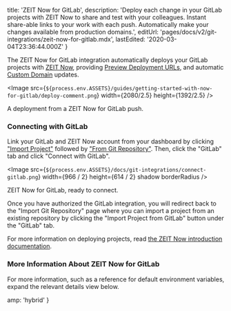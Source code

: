 
  title: 'ZEIT Now for GitLab',
  description:
    'Deploy each change in your GitLab projects with ZEIT Now to share and test with your colleagues. Instant share-able links to your work with each push. Automatically make your changes available from production domains.',
  editUrl: 'pages/docs/v2/git-integrations/zeit-now-for-gitlab.mdx',
  lastEdited: '2020-03-04T23:36:44.000Z'
}

The ZEIT Now for GitLab integration automatically deploys your GitLab projects with [ZEIT Now](/), providing [Preview Deployment URLs](/docs/v2/platform/deployments#preview), and automatic [Custom Domain](/docs/v2/custom-domains) updates.

<Image
  src={`${process.env.ASSETS}/guides/getting-started-with-now-for-gitlab/deploy-comment.png`}
  width={2080/2.5}
  height={1392/2.5}
/>
<Caption style={{marginTop: '-40px'}}>A deployment from a ZEIT Now for GitLab push.</Caption>

### Connecting with GitLab

Link your GitLab and ZEIT Now account from your dashboard by clicking ["Import Project"](/import) followed by ["From Git Repository"](/import/git). Then, click the "GitLab" tab and click "Connect with GitLab".

<Image
  src={`${process.env.ASSETS}/docs/git-integrations/connect-gitlab.png`}
  width={966 / 2}
  height={614 / 2}
  shadow
  borderRadius
/>
<Caption>ZEIT Now for GitLab, ready to connect.</Caption>

Once you have authorized the GitLab integration, you will redirect back to the "Import Git Repository" page where you can import a project from an existing repository by clicking the "Import Project from GitLab" button under the "GitLab" tab.

For more information on deploying projects, read [the ZEIT Now introduction documentation](/docs).

### More Information About ZEIT Now for GitLab

For more information, such as a reference for default environment variables, expand the relevant details view below.

<CollapseGroup>
  <Collapse title="Default Behaviour">
    <GitLabDefaultBehaviour />
  </Collapse>

<Collapse title="Included Environment Variables">
  <GitLabEnvironmentVariables />
</Collapse>

<Collapse title="Disconnect from GitLab">
    <GitLabDisconnecting />
  </Collapse>
</CollapseGroup>


  amp: 'hybrid'
}

